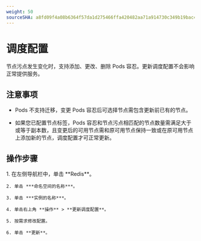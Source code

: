 ```yaml
---
weight: 50
sourceSHA: a8fd09f4a08b6364f57da1d275466ffa420482aa71a914730c349b19bac409a7
---
```


# 调度配置

节点污点发生变化时，支持添加、更改、删除 Pods 容忍。更新调度配置不会影响正常提供服务。

## 注意事项

* Pods 不支持迁移，变更 Pods 容忍后可选择节点需包含更新前已有的节点。

* 如果您已配置节点标签，Pods 容忍和节点污点相匹配的节点数量需满足大于或等于副本数，且变更后的可用节点需和原可用节点保持一致或在原可用节点上添加新的节点，调度配置才可正常更新。

## 操作步骤

<Tabs>
  <Tab label="Web 控制台">
    1. 在左侧导航栏中，单击 **Redis**。

    2. 单击 ***命名空间的名称***。

    3. 单击 ***实例的名称***。

    4. 单击右上角 **操作** > **更新调度配置**。

    5. 按需求修改配置。

    6. 单击 **更新**。
  </Tab>
</Tabs>
